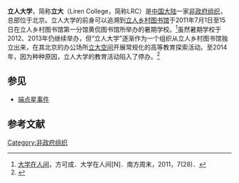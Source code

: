{{refimprove|time=2014-03-25T13:56:50+00:00}}
'''立人大学'''，简称'''立大'''（Liren College，简称LRC）是[[中国大陆|中国大陆]]一家[[非政府组织|非政府组织]]，总部位于北京。立人大学的前身可以追溯到[[立人乡村图书馆|立人乡村图书馆]]于2011年7月1日至15日在立人乡村图书馆第一分馆黄侃图书馆所举办的暑期学校。<ref name="predecessor">[http://www.infzm.com/content/61722 大学在人间]，方可成．大学在人间[N]．南方周末，2011，7(28)．</ref>虽然暑期学校于2012、2013年仍继续举办，但“立人大学”逐渐作为一个组织从立人乡村图书馆独立出来，在其北京的办公场所[[立大空间|立大空间]]开展常规化的高等教育探索活动。至2014年，因为种种原因，立人大学的教育活动陷入了停办。<ref>{{Cite web|url =http://site.douban.com/204495/|title =立人大学的小站|author =立人大学|4 =|deadurl =yes|archiveurl =https://web.archive.org/web/20140326044638/http://site.douban.com/204495/|archivedate =2014-03-26}}</ref>

== 参见 ==
*[[端点星事件|端点星事件]]

== 参考文献 ==
<references/>

[[Category:非政府组织|Category:非政府组织]]